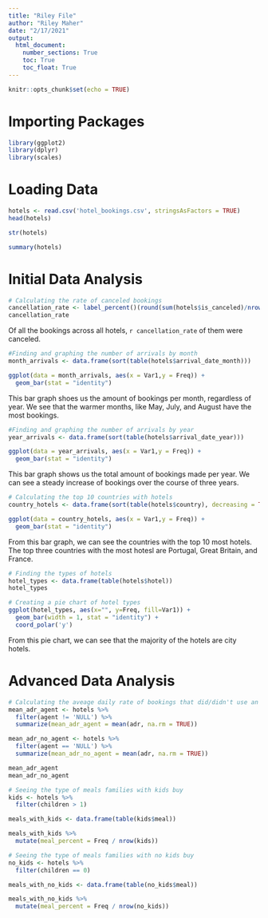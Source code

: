 ```yaml
---
title: "Riley File"
author: "Riley Maher"
date: "2/17/2021"
output:
  html_document:
    number_sections: True
    toc: True
    toc_float: True
---
```


```r
knitr::opts_chunk$set(echo = TRUE)
```

# Importing Packages

```r
library(ggplot2)
library(dplyr)
library(scales)
```

# Loading Data

```r
hotels <- read.csv('hotel_bookings.csv', stringsAsFactors = TRUE)
head(hotels)
```

```r
str(hotels)
```

```r
summary(hotels)
```

# Initial Data Analysis

```r
# Calculating the rate of canceled bookings
cancellation_rate <- label_percent()(round(sum(hotels$is_canceled)/nrow(hotels), 2))
cancellation_rate
```
Of all the bookings across all hotels, `r cancellation_rate` of them were canceled.

```r
#Finding and graphing the number of arrivals by month
month_arrivals <- data.frame(sort(table(hotels$arrival_date_month)))

ggplot(data = month_arrivals, aes(x = Var1,y = Freq)) +
  geom_bar(stat = "identity")
```

This bar graph shoes us the amount of bookings per month, regardless of year. We see that the warmer months, like May, July, and August have the most bookings.

```r
#Finding and graphing the number of arrivals by year
year_arrivals <- data.frame(sort(table(hotels$arrival_date_year)))

ggplot(data = year_arrivals, aes(x = Var1,y = Freq)) +
  geom_bar(stat = "identity")
```

This bar graph shows us the total amount of bookings made per year. We can see a steady increase of bookings over the course of three years.

```r
# Calculating the top 10 countries with hotels
country_hotels <- data.frame(sort(table(hotels$country), decreasing = TRUE))[1:10,]

ggplot(data = country_hotels, aes(x = Var1,y = Freq)) +
  geom_bar(stat = "identity")
```

From this bar graph, we can see the countries with the top 10 most hotels. The top three countries with the most hotesl are Portugal, Great Britain, and France.

```r
# Finding the types of hotels
hotel_types <- data.frame(table(hotels$hotel))
hotel_types

# Creating a pie chart of hotel types
ggplot(hotel_types, aes(x="", y=Freq, fill=Var1)) +
  geom_bar(width = 1, stat = "identity") +
  coord_polar('y')
```

From this pie chart, we can see that the majority of the hotels are city hotels.

# Advanced Data Analysis

```r
# Calculating the aveage daily rate of bookings that did/didn't use an agent
mean_adr_agent <- hotels %>%
  filter(agent != 'NULL') %>%
  summarize(mean_adr_agent = mean(adr, na.rm = TRUE))

mean_adr_no_agent <- hotels %>%
  filter(agent == 'NULL') %>%
  summarize(mean_adr_no_agent = mean(adr, na.rm = TRUE))

mean_adr_agent
mean_adr_no_agent
```

```r
# Seeing the type of meals families with kids buy
kids <- hotels %>%
  filter(children > 1)

meals_with_kids <- data.frame(table(kids$meal))

meals_with_kids %>%
  mutate(meal_percent = Freq / nrow(kids))

# Seeing the type of meals families with no kids buy
no_kids <- hotels %>%
  filter(children == 0)

meals_with_no_kids <- data.frame(table(no_kids$meal))

meals_with_no_kids %>%
  mutate(meal_percent = Freq / nrow(no_kids))
```

